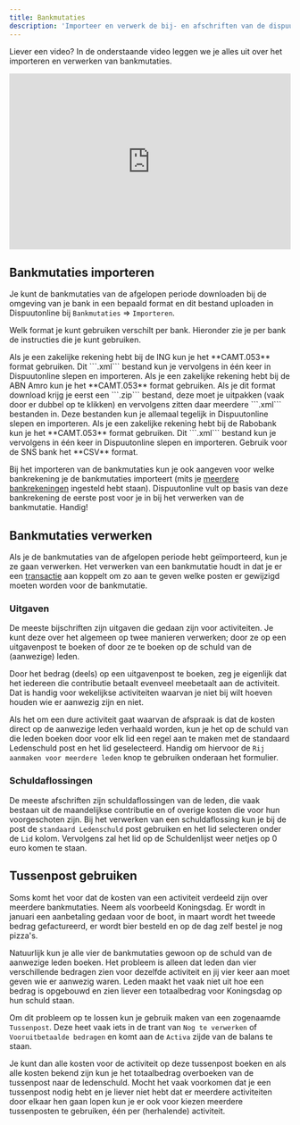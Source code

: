 ```yaml
---
title: Bankmutaties
description: 'Importeer en verwerk de bij- en afschriften van de dispuutsrekening op de Bankmutaties pagina!'
---
```


<Note>Liever een video? In de onderstaande video leggen we je alles uit over het importeren en verwerken van bankmutaties.</Note>

<iframe
  width="100%"
  height="315"
  src="https://www.youtube.com/embed/IxfWPLNv80U"
  title="Ledenbestand importeren"
  frameBorder="0"
  allow="accelerometer; autoplay; clipboard-write; encrypted-media; gyroscope; picture-in-picture"
  allowFullScreen
></iframe>

<br/>

## Bankmutaties importeren
Je kunt de bankmutaties van de afgelopen periode downloaden bij de omgeving van je bank in een bepaald format en dit bestand uploaden in Dispuutonline bij ```Bankmutaties``` => ```Importeren```.

Welk format je kunt gebruiken verschilt per bank. Hieronder zie je per bank de instructies die je kunt gebruiken.

<AccordionGroup>
  <Accordion title="ING">
    Als je een zakelijke rekening hebt bij de ING kun je het **CAMT.053** format gebruiken. Dit ```.xml``` bestand kun je vervolgens in één keer in Dispuutonline slepen en importeren.
  </Accordion>

  <Accordion title="ABN Amro">
    Als je een zakelijke rekening hebt bij de ABN Amro kun je het **CAMT.053** format gebruiken. Als je dit format download krijg je eerst een ```.zip``` bestand, deze moet je uitpakken (vaak door er dubbel op te klikken) en vervolgens zitten daar meerdere ```.xml``` bestanden in. Deze bestanden kun je allemaal tegelijk in Dispuutonline slepen en importeren.
  </Accordion>

  <Accordion title="Rabobank">
    Als je een zakelijke rekening hebt bij de Rabobank kun je het **CAMT.053** format gebruiken. Dit ```.xml``` bestand kun je vervolgens in één keer in Dispuutonline slepen en importeren.
  </Accordion>

   <Accordion title="SNS">
     Gebruik voor de SNS bank het **CSV**    format.
   </Accordion>
</AccordionGroup>

Bij het importeren van de bankmutaties kun je ook aangeven voor welke bankrekening je de bankmutaties importeert (mits je [meerdere bankrekeningen](/financien/balans#liquide-middelen-activa) ingesteld hebt staan). Dispuutonline vult op basis van deze bankrekening de eerste post voor je in bij het verwerken van de bankmutatie. Handig!

## Bankmutaties verwerken
Als je de bankmutaties van de afgelopen periode hebt geïmporteerd, kun je ze gaan verwerken. Het verwerken van een bankmutatie houdt in dat je er een [transactie](/financien/transacties) aan koppelt om zo aan te geven welke posten er gewijzigd moeten worden voor de bankmutatie.

### Uitgaven
De meeste bijschriften zijn uitgaven die gedaan zijn voor activiteiten. Je kunt deze over het algemeen op twee manieren verwerken; door ze op een uitgavenpost te boeken of door ze te boeken op de schuld van de (aanwezige) leden.

Door het bedrag (deels) op een uitgavenpost te boeken, zeg je eigenlijk dat het iedereen die contributie betaalt evenveel meebetaalt aan de activiteit. Dat is handig voor wekelijkse activiteiten waarvan je niet bij wilt hoeven houden wie er aanwezig zijn en niet.

Als het om een dure activiteit gaat waarvan de afspraak is dat de kosten direct op de aanwezige leden verhaald worden, kun je het op de schuld van die leden boeken door voor elk lid een regel aan te maken met de standaard Ledenschuld post en het lid geselecteerd. Handig om hiervoor de ```Rij aanmaken voor meerdere leden``` knop te gebruiken onderaan het formulier.

### Schuldaflossingen
De meeste afschriften zijn schuldaflossingen van de leden, die vaak bestaan uit de maandelijkse contributie en of overige kosten die voor hun voorgeschoten zijn. Bij het verwerken van een schuldaflossing kun je bij de post de ```standaard Ledenschuld``` post gebruiken en het lid selecteren onder de ```Lid``` kolom. Vervolgens zal het lid op de Schuldenlijst weer netjes op 0 euro komen te staan.
###
## Tussenpost gebruiken
Soms komt het voor dat de kosten van een activiteit verdeeld zijn over meerdere bankmutaties. Neem als voorbeeld Koningsdag. Er wordt in januari een aanbetaling gedaan voor de boot, in maart wordt het tweede bedrag gefactureerd, er wordt bier besteld en op de dag zelf bestel je nog pizza's.

Natuurlijk kun je alle vier de bankmutaties gewoon op de schuld van de aanwezige leden boeken. Het probleem is alleen dat leden dan vier verschillende bedragen zien voor dezelfde activiteit en jij vier keer aan moet geven wie er aanwezig waren. Leden maakt het vaak niet uit hoe een bedrag is opgebouwd en zien liever een totaalbedrag voor Koningsdag op hun schuld staan.

Om dit probleem op te lossen kun je gebruik maken van een zogenaamde ```Tussenpost```. Deze heet vaak iets in de trant van ```Nog te verwerken``` of ```Vooruitbetaalde bedragen``` en komt aan de ``Activa`` zijde van de balans te staan.

Je kunt dan alle kosten voor de activiteit op deze tussenpost boeken en als alle kosten bekend zijn kun je het totaalbedrag overboeken van de tussenpost naar de ledenschuld. Mocht het vaak voorkomen dat je een tussenpost nodig hebt en je liever niet hebt dat er meerdere activiteiten door elkaar hen gaan lopen kun je er ook voor kiezen meerdere tussenposten te gebruiken, één per (herhalende) activiteit.